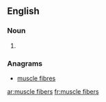 ==English==

===Noun===
{{head|en|plural}}

# {{plural of|muscle fiber|lang=en}}

===Anagrams===
* [[muscle fibres#English|muscle fibres]]

[[ar:muscle fibers]]
[[fr:muscle fibers]]